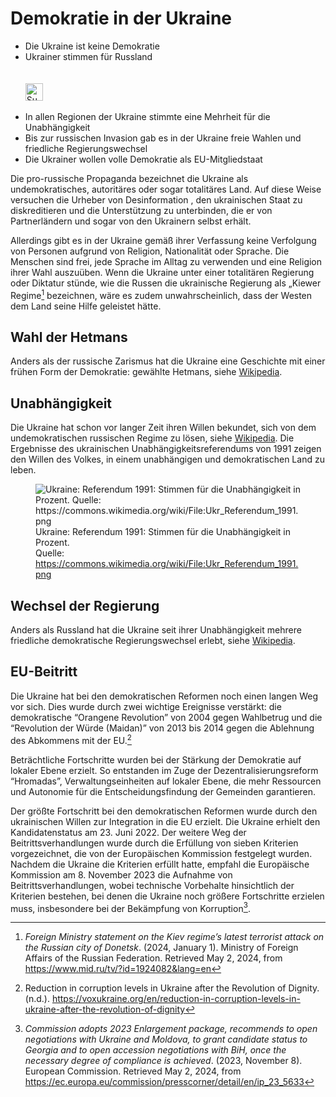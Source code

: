 # Demokratie in der Ukraine {#sec-democracy-ukraine}

\index{Referendum}
\index{Wahlen}
\index{Demokratie}

::: {.callout-caution title=„Myth“}
- Die Ukraine ist keine Demokratie
- Ukrainer stimmen für Russland  
[<br></br>![Suche nach Stichwort in EUvsDisinfo](../all_common_img/EUvsDisinfo_400x240.jpg){height=2em}](https://euvsdisinfo.eu/disinformation-cases/?text=(referendum%7Celections%7Coligarchy)%20Ukraine&sort=relevance)
:::

::: {.callout-tip title=„Truth“}
- In allen Regionen der Ukraine stimmte eine Mehrheit für die Unabhängigkeit 
- Bis zur russischen Invasion gab es in der Ukraine freie Wahlen und friedliche Regierungswechsel
- Die Ukrainer wollen volle Demokratie als EU-Mitgliedstaat
:::

Die pro-russische Propaganda bezeichnet die Ukraine als undemokratisches, autoritäres oder sogar totalitäres Land. Auf diese Weise versuchen die Urheber von Desinformation , den ukrainischen Staat zu diskreditieren und die Unterstützung zu unterbinden, die er von Partnerländern und sogar von den Ukrainern selbst erhält. 

Allerdings gibt es in der Ukraine gemäß ihrer Verfassung keine Verfolgung von Personen aufgrund von Religion, Nationalität oder Sprache. Die Menschen sind frei, jede Sprache im Alltag zu verwenden und eine Religion ihrer Wahl auszuüben. Wenn die Ukraine unter einer totalitären Regierung oder Diktatur stünde, wie die Russen die ukrainische Regierung als „Kiewer Regime[^democracy-ukraine.de-1] bezeichnen, wäre es zudem unwahrscheinlich, dass der Westen dem Land seine Hilfe geleistet hätte.


## Wahl der Hetmans

Anders als der russische Zarismus hat die Ukraine eine Geschichte mit einer frühen Form der Demokratie: gewählte Hetmans, siehe [Wikipedia](https://en.wikipedia.org/wiki/Cossack_Hetmanate).


## Unabhängigkeit

Die Ukraine hat schon vor langer Zeit ihren Willen bekundet, sich von dem undemokratischen russischen Regime zu lösen, siehe [Wikipedia](https://de.wikipedia.org/wiki/Referendum_%C3%BCber_die_Unabh%C3%A4ngigkeit_der_Ukraine). Die Ergebnisse des ukrainischen Unabhängigkeitsreferendums von 1991 zeigen den Willen des Volkes, in einem unabhängigen und demokratischen Land zu leben. 

![Ukraine: Referendum 1991: Stimmen für die Unabhängigkeit in Prozent.  
Quelle: [https://commons.wikimedia.org/wiki/File:Ukr_Referendum_1991.png](https://commons.wikimedia.org/wiki/File:Ukr_Referendum_1991.png)](624px-Ukr_Referendum_1991.jpg)


## Wechsel der Regierung

Anders als Russland hat die Ukraine seit ihrer Unabhängigkeit mehrere friedliche demokratische Regierungswechsel erlebt, siehe [Wikipedia](https://de.wikipedia.org/wiki/Geschichte_der_Ukraine_(seit_1991)).


## EU-Beitritt


Die Ukraine hat bei den demokratischen Reformen noch einen langen Weg vor sich. Dies wurde durch zwei wichtige Ereignisse verstärkt: die demokratische “Orangene Revolution” von 2004 gegen Wahlbetrug und die “Revolution der Würde (Maidan)” von 2013 bis 2014 gegen die Ablehnung des Abkommens mit der EU.[^democracy-ukraine.de-2]

Beträchtliche Fortschritte wurden bei der Stärkung der Demokratie auf lokaler Ebene erzielt. So entstanden im Zuge der Dezentralisierungsreform “Hromadas”, Verwaltungseinheiten auf lokaler Ebene, die mehr Ressourcen und Autonomie für die Entscheidungsfindung der Gemeinden garantieren.

Der größte Fortschritt bei den demokratischen Reformen wurde durch den ukrainischen Willen zur Integration in die EU erzielt. Die Ukraine erhielt den Kandidatenstatus am 23\. Juni 2022\. Der weitere Weg der Beitrittsverhandlungen wurde durch die Erfüllung von sieben Kriterien vorgezeichnet, die von der Europäischen Kommission festgelegt wurden. Nachdem die Ukraine die Kriterien erfüllt hatte, empfahl die Europäische Kommission am 8\. November 2023 die Aufnahme von Beitrittsverhandlungen, wobei technische Vorbehalte hinsichtlich der Kriterien bestehen, bei denen die Ukraine noch größere Fortschritte erzielen muss, insbesondere bei der Bekämpfung von Korruption[^democracy-ukraine.de-3].

[^democracy-ukraine.de-1]:  *Foreign Ministry statement on the Kiev regime’s latest terrorist attack on the Russian city of Donetsk*. (2024, January 1). Ministry of Foreign Affairs of the Russian Federation. Retrieved May 2, 2024, from [https://www.mid.ru/tv/?id=1924082\&lang=en](https://www.mid.ru/tv/?id=1924082\&lang=en)

[^democracy-ukraine.de-2]:  Reduction in corruption levels in Ukraine after the Revolution of Dignity. (n.d.). [https://voxukraine.org/en/reduction-in-corruption-levels-in-ukraine-after-the-revolution-of-dignity](https://voxukraine.org/en/reduction-in-corruption-levels-in-ukraine-after-the-revolution-of-dignity)

[^democracy-ukraine.de-3]:  *Commission adopts 2023 Enlargement package, recommends to open negotiations with Ukraine and Moldova, to grant candidate status to Georgia and to open accession negotiations with BiH, once the necessary degree of compliance is achieved*. (2023, November 8). European Commission. Retrieved May 2, 2024, from [https://ec.europa.eu/commission/presscorner/detail/en/ip\_23\_5633](https://ec.europa.eu/commission/presscorner/detail/en/ip\_23\_5633)
